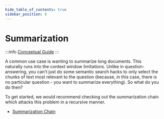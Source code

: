```yaml
---
hide_table_of_contents: true
sidebar_position: 6
---
```


# Summarization

:::info
[Conceptual Guide](https://docs.langchain-gpt4all.com/docs/use-cases/summarization)
:::

A common use case is wanting to summarize long documents.
This naturally runs into the context window limitations.
Unlike in question-answering, you can't just do some semantic search hacks to only select the chunks of text most relevant to the question (because, in this case, there is no particular question - you want to summarize everything).
So what do you do then?

To get started, we would recommend checking out the summarization chain which attacks this problem in a recursive manner.

- [Summarization Chain](../modules/chains/other_chains/summarization)
